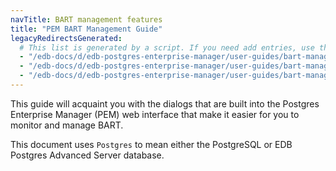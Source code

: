 ```yaml
---
navTitle: BART management features
title: "PEM BART Management Guide"
legacyRedirectsGenerated:
  # This list is generated by a script. If you need add entries, use the `legacyRedirects` key.
  - "/edb-docs/d/edb-postgres-enterprise-manager/user-guides/bart-management-features-guide/8.0/genindex.html"
  - "/edb-docs/d/edb-postgres-enterprise-manager/user-guides/bart-management-features-guide/8.0/conclusion.html"
  - "/edb-docs/d/edb-postgres-enterprise-manager/user-guides/bart-management-features-guide/8.0/index.html"
---
```


This guide will acquaint you with the dialogs that are built into the Postgres Enterprise Manager (PEM) web interface that make it easier for you to monitor and manage BART.

This document uses `Postgres` to mean either the PostgreSQL or EDB Postgres Advanced Server database.


